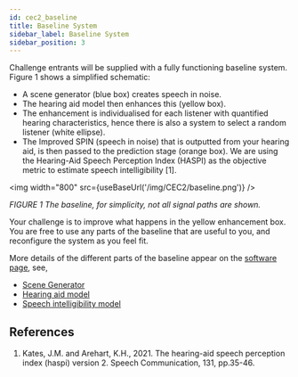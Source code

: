 ```yaml
---
id: cec2_baseline
title: Baseline System
sidebar_label: Baseline System
sidebar_position: 3
---
```



Challenge entrants will be supplied with a fully functioning baseline system. Figure 1 shows a simplified schematic:

- A scene generator (blue box) creates speech in noise.
- The hearing aid model then enhances this (yellow box).
- The enhancement is individualised for each listener with quantified hearing characteristics, hence there is also a system to select a random listener (white ellipse).
- The Improved SPIN (speech in noise) that is outputted from your hearing aid, is then passed to the prediction stage (orange box). We are using the Hearing-Aid Speech Perception Index (HASPI) as the objective metric to estimate speech intelligibility [1].

<img width="800" src={useBaseUrl('/img/CEC2/baseline.png')} />

*FIGURE 1 The baseline, for simplicity, not all signal paths are shown.*

Your challenge is to improve what happens in the yellow enhancement box. You are free to use any parts of the baseline that are useful to you, and reconfigure the system as you feel fit.


More details of the different parts of the baseline appear on the [software page](./cec2_software), see,

- [Scene Generator](./cec2_software#a-scene-generator)
- [Hearing aid model](./cec2_software#b-baseeline-hearing-aid-processor)
- [Speech intelligibility model](./cec2_software#e-speech-intelligibility-model)

## References

1. Kates, J.M. and Arehart, K.H., 2021. The hearing-aid speech perception index (haspi) version 2. Speech Communication, 131, pp.35-46.
